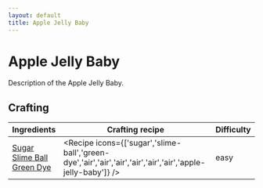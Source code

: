 ```yaml
---
layout: default
title: Apple Jelly Baby
---
```



Apple Jelly Baby
===================

Description of the Apple Jelly Baby.

## Crafting

| Ingredients | Crafting recipe | Difficulty |
| ----------- | --------------- | ------------- |
| [Sugar](https://minecraft.wiki/w/Sugar)<br/>[Slime Ball](https://minecraft.wiki/w/Slime_Ball)<br/>[Green Dye](https://minecraft.wiki/w/Green_Dye) | <Recipe icons={['sugar','slime-ball','green-dye','air','air','air','air','air','air','apple-jelly-baby']} /> | easy |

